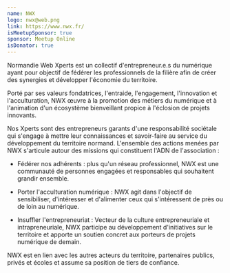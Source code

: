 ```yaml
---
name: NWX
logo: nwx@web.png
link: https://www.nwx.fr/
isMeetupSponsor: true
sponsor: Meetup Online
isDonator: true
---
```


Normandie Web Xperts est un collectif d'entrepreneur.e.s du numérique ayant pour
objectif de fédérer les professionnels de la filière afin de créer des synergies
et développer l'économie du territoire.

Porté par ses valeurs fondatrices, l'entraide, l'engagement, l'innovation et
l'acculturation, NWX œuvre à la promotion des métiers du numérique et à
l'animation d'un écosystème bienveillant propice à l'éclosion de projets
innovants.

Nos Xperts sont des entrepreneurs garants d'une responsabilité sociétale qui
s'engage à mettre leur connaissances et savoir-faire au service du développement
du territoire normand. L'ensemble des actions menées par NWX s'articule autour
des missions qui constituent l'ADN de l'association :

- Fédérer nos adhérents : plus qu'un réseau professionnel, NWX est une
  communauté de personnes engagées et responsables qui souhaitent grandir
  ensemble.

- Porter l'acculturation numérique : NWX agit dans l'objectif de sensibiliser,
  d'intéresser et d'alimenter ceux qui s'intéressent de près ou de loin au
  numérique.

- Insuffler l'entrepreneuriat : Vecteur de la culture entrepreneuriale et
  intrapreneuriale, NWX participe au développement d'initiatives sur le
  territoire et apporte un soutien concret aux porteurs de projets numérique de
  demain.

NWX est en lien avec les autres acteurs du territoire, partenaires publics,
privés et écoles et assume sa position de tiers de confiance.
